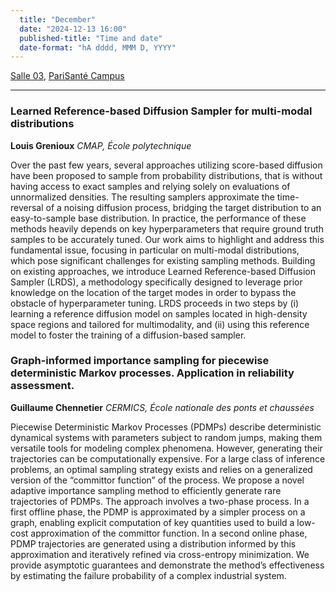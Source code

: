 ```yaml
---
  title: "December"
  date: "2024-12-13 16:00"
  published-title: "Time and date"
  date-format: "hA dddd, MMM D, YYYY"
---
```


[Salle 03](../../psc_rooms.qmd), [PariSanté Campus](https://maps.app.goo.gl/cpFoxoZgbT6HCV6x9)

------------------------------------------------------------------------

### **Learned Reference-based Diffusion Sampler for multi-modal distributions**

**Louis Grenioux** *CMAP, École polytechnique*

Over the past few years, several approaches utilizing score-based diffusion have been proposed to sample from probability distributions, that is without having access to exact samples and relying solely on evaluations of unnormalized densities. The resulting samplers approximate the time-reversal of a noising diffusion process, bridging the target distribution to an easy-to-sample base distribution. In practice, the performance of these methods heavily depends on key hyperparameters that require ground truth samples to be accurately tuned. Our work aims to highlight and address this fundamental issue, focusing in particular on multi-modal distributions, which pose significant challenges for existing sampling methods. Building on existing approaches, we introduce Learned Reference-based Diffusion Sampler (LRDS), a methodology specifically designed to leverage prior knowledge on the location of the target modes in order to bypass the obstacle of hyperparameter tuning. LRDS proceeds in two steps by (i) learning a reference diffusion model on samples located in high-density space regions and tailored for multimodality, and (ii) using this reference model to foster the training of a diffusion-based sampler.

### Graph-informed importance sampling for piecewise deterministic Markov processes. Application in reliability assessment.

**Guillaume Chennetier** *CERMICS, École nationale des ponts et chaussées*

Piecewise Deterministic Markov Processes (PDMPs) describe deterministic dynamical systems with parameters subject to random jumps, making them versatile tools for modeling complex phenomena. However, generating their trajectories can be computationally expensive. For a large class of inference problems, an optimal sampling strategy exists and relies on a generalized version of the "committor function" of the process. We propose a novel adaptive importance sampling method to efficiently generate rare trajectories of PDMPs. The approach involves a two-phase process. In a first offline phase, the PDMP is approximated by a simpler process on a graph, enabling explicit computation of key quantities used to build a low-cost approximation of the committor function. In a second online phase, PDMP trajectories are generated using a distribution informed by this approximation and iteratively refined via cross-entropy minimization. We provide asymptotic guarantees and demonstrate the method's effectiveness by estimating the failure probability of a complex industrial system.
